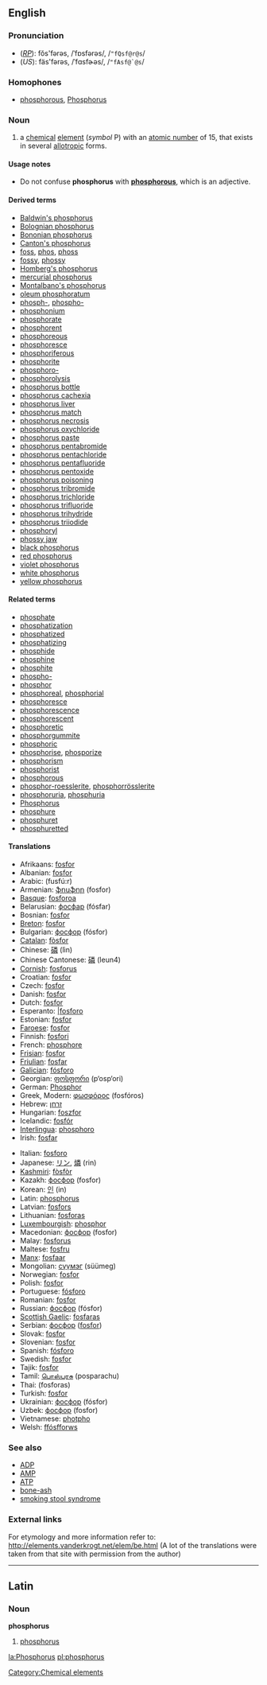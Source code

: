 {{See|Phosphorus}}
==English==
{{elements|P|silicon|Si|sulfur|S}}
===Pronunciation===
*(''[[RP]]''): fŏs'fərəs, /ˈfɒsfərəs/, /<tt>"fQsf@r@s</tt>/
*(''US''): fäs'fərəs, /ˈfɑsfɚəs/, /<tt>"fAsf@`@s</tt>/

===Homophones===
*[[phosphorous]], [[Phosphorus]]

=== Noun ===
{{en-noun-unc}}
{{wikipedia}}

#{{chemistry}} a [[chemical]] [[element]] (''symbol'' P) with an [[atomic number]] of 15, that exists in several [[allotropic]] forms.

====Usage notes====
*Do not confuse '''phosphorus''' with '''[[phosphorous]]''', which is an adjective.

====Derived terms====
*[[Baldwin's phosphorus]]
*[[Bolognian phosphorus]]
*[[Bononian phosphorus]]
*[[Canton's phosphorus]]
*[[foss]], [[phos]], [[phoss]]
*[[fossy]], [[phossy]]
*[[Homberg's phosphorus]]
*[[mercurial phosphorus]]
*[[Montalbano's phosphorus]]
*[[oleum phosphoratum]]
*[[phosph-]], [[phospho-]]
*[[phosphonium]]
*[[phosphorate]]
*[[phosphorent]]
*[[phosphoreous]]
*[[phosphoresce]]
*[[phosphoriferous]]
*[[phosphorite]]
*[[phosphoro-]]
*[[phosphorolysis]]
*[[phosphorus bottle]]
*[[phosphorus cachexia]]
*[[phosphorus liver]]
*[[phosphorus match]]
*[[phosphorus necrosis]]
*[[phosphorus oxychloride]]
*[[phosphorus paste]]
*[[phosphorus pentabromide]]
*[[phosphorus pentachloride]]
*[[phosphorus pentafluoride]]
*[[phosphorus pentoxide]]
*[[phosphorus poisoning]]
*[[phosphorus tribromide]]
*[[phosphorus trichloride]]
*[[phosphorus trifluoride]]
*[[phosphorus trihydride]]
*[[phosphorus triiodide]]
*[[phosphoryl]]
*[[phossy jaw]]
*[[black phosphorus]]
*[[red phosphorus]]
*[[violet phosphorus]]
*[[white phosphorus]]
*[[yellow phosphorus]]

====Related terms====
*[[phosphate]]
*[[phosphatization]]
*[[phosphatized]]
*[[phosphatizing]]
*[[phosphide]]
*[[phosphine]]
*[[phosphite]]
*[[phospho-]]
*[[phosphor]]
*[[phosphoreal]], [[phosphorial]]
*[[phosphoresce]]
*[[phosphorescence]]
*[[phosphorescent]]
*[[phosphoretic]]
*[[phosphorgummite]]
*[[phosphoric]]
*[[phosphorise]], [[phosporize]]
*[[phosphorism]]
*[[phosphorist]]
*[[phosphorous]]
*[[phosphor-roesslerite]], [[phosphorrösslerite]]
*[[phosphoruria]], [[phosphuria]]
*[[Phosphorus]]<!--in Greek mythology-->
*[[phosphure]]
*[[phosphuret]]
*[[phosphuretted]]

====Translations====
{{top}}
*Afrikaans: [[fosfor#Afrikaans|fosfor]]
*Albanian: [[fosfor#Albanian|fosfor]]
*Arabic: {{ARchar|[[فوسفور]]}} (fusfú:r) {{m}}
*Armenian: [[ֆոսֆոր]] (fosfor)
*[[Basque]]: [[fosforoa]]
*Belarusian: [[фосфар]] (fósfar) {{m}}
*Bosnian: [[fosfor#Bosnian|fosfor]]
*[[Breton]]: [[fosfor#Breton|fosfor]] {{m}}
*Bulgarian: [[фосфор]] (fósfor) {{m}}
*[[Catalan]]: [[fòsfor]]
*Chinese: [[磷]] (lìn)
*Chinese Cantonese: [[磷]] (leun4)
*[[Cornish]]: [[fosforus]]
*Croatian: [[fosfor#Croatian|fosfor]] {{m}}
*Czech: [[fosfor#Czech|fosfor]] {{m}}
*Danish: [[fosfor#Danish|fosfor]]
*Dutch: [[fosfor#Dutch|fosfor]] {{n}}
*Esperanto: [[fosforo#Esperanto||fosforo]]
*Estonian: [[fosfor#Estonian|fosfor]]
*[[Faroese]]: [[fosfor#Faroese|fosfor]]
*Finnish: [[fosfori]]
*French: [[phosphore]] {{m}}
*[[Frisian]]: [[fosfor#Frisian|fosfor]]
*[[Friulian]]: [[fosfar]]
*[[Galician]]: [[fósforo]]
*Georgian: [[ფოსფორი]] (p‘osp‘ori)
*German: [[Phosphor]] {{m}}
*Greek, Modern: [[φωσφόρος]] (fosfóros) {{m}}
*Hebrew: [[זרחן]] {{Unicode|(zarḥan)}}
*Hungarian: [[foszfor]]
*Icelandic: [[fosfór]]
*[[Interlingua]]: [[phosphoro]]
*Irish: [[fosfar]]
{{mid}}
*Italian: [[fosforo#Italian|fosforo]] {{m}}
*Japanese: [[リン]], [[燐]] (rin)
*[[Kashmiri]]: [[fòsfòr]]
*Kazakh: [[фосфор]] (fosfor)
*Korean: [[인]] (in)
*Latin: [[phosphorus#Latin|phosphorus]] {{m}}
*Latvian: [[fosfors]]
*Lithuanian: [[fosforas]]
*[[Luxembourgish]]: [[phosphor]]
*Macedonian: [[фосфор]] (fosfor) {{m}}
*Malay: [[fosforus]]
*Maltese: [[fosfru]]
*[[Manx]]: [[fosfaar]]
*Mongolian: [[сүүмэг]] (süümeg)
*Norwegian: [[fosfor#Norwegian|fosfor]]
*Polish: [[fosfor#Polish|fosfor]] {{m}}
*Portuguese: [[fósforo]] {{m}}
*Romanian: [[fosfor#Romanian|fosfor]] {{n}}
*Russian: [[фосфор]] (fósfor) {{m}}
*[[Scottish Gaelic]]: [[fosfaras]]
*Serbian: [[фосфор]] ([[fosfor#Serbian|fosfor]]) {{m}}
*Slovak: [[fosfor#Slovak|fosfor]] {{m}}
*Slovenian: [[fosfor#Slovenian|fosfor]]
*Spanish: [[fósforo]] {{m}}
*Swedish: [[fosfor#Swedish|fosfor]]
*Tajik: [[fosfor#Tajik|fosfor]]
*Tamil: [[பொஸ்பரசு]] (posparachu)
*Thai: {{THchar|[[ฟอสฟอรัส]]}} (fosforas)
*Turkish: [[fosfor#Turkish|fosfor]]
*Ukrainian: [[фосфор]] (fósfor) {{m}}
*Uzbek: [[фосфор]] (fosfor)
*Vietnamese: [[photpho]]
*Welsh: [[ffósfforws]]
{{bottom}}

===See also===
*[[ADP]]
*[[AMP]]
*[[ATP]]
*[[bone-ash]]
*[[smoking stool syndrome]]

===External links===
For etymology and more information refer to:
http://elements.vanderkrogt.net/elem/be.html
(A lot of the translations were taken from that site with permission from the author)

----
==Latin==
===Noun===
'''phosphorus''' {{m}}

#[[phosphorus#English|phosphorus]]

[[Category:Chemical elements]]

[[la:Phosphorus]]
[[pl:phosphorus]]